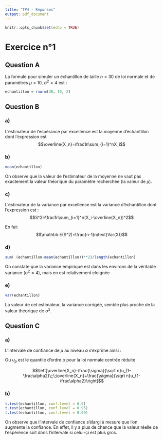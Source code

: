 ```yaml
---
title: "TP4 - Réponses"
output: pdf_document
---
```


```r
knitr::opts_chunk$set(echo = TRUE)
```
# Exercice n°1 

## Question A
La formule pour simuler un échantillon de taille $n=30$ de loi normale et de paramètres $\mu = 10$, $\sigma^2 = 4$ est :

```r
echantillon = rnorm(30, 10, 2)
```

## Question B

### a)
L'estimateur de l'espérance par excellence est la moyenne d'échantillon dont l'expression est 
$$\overline{X_n}=\frac1n\sum_{i=1}^nX_i$$

### b)
```r
mean(echantillon)
```
On observe que la valeur de l'estimateur de la moyenne ne vaut pas exactement la valeur théorique du paramètre recherchée (la valeur de $\mu$).

### c)
L'estimateur de la variance par excellence est la variance d'échantillon dont l'expression est :
$$S^2=\frac1n\sum_{i=1}^n(X_i-\overline{X_n})^2$$

En fait
$$\mathbb E(S^2)=\frac{n-1}n\text{Var(X)}$$

### d)
```r
sum( (echantillon-mean(echantillon))**2)/length(echantillon)
```
On constate que la variance empirique est dans les environs de la véritable variance ($\sigma^2 = 4$), mais en est relativement eloignée 

### e)
```r
var(echantillon)
```

La valeur de cet estimateur, la variance corrigée, semble plus proche de la valeur théorique de $\sigma^2$.

## Question C

### a)
L'intervale de confiance de $\mu$ au niveau $\alpha$ s'exprime ainsi :
   
Ou $u_p$ est le quantile d'ordre p pour la loi normale centrée réduite
  
$$\left]\overline{X_n}-\frac{\sigma}{\sqrt n}u_{1-\frac\alpha2}\;;\;\overline{X_n}+\frac{\sigma}{\sqrt n}u_{1-\frac\alpha2}\right[$$

### b)
```r
t.test(echantillon, conf.level = 0.9)
t.test(echantillon, conf.level = 0.95)
t.test(echantillon, conf.level = 0.99)
```
On observe que l'intervale de confiance s'élargi à mesure que l'on augmente la confiance. En effet, il y a plus de chance que la valeur réelle de l'espérence soit dans l'intervale si celui-çi est plus gros. 
